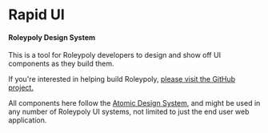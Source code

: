 
<Meta title="Roleypoly Design System" />

<Logotype height="4em" circleFill={palette.taupe100} />
<Space />

# Rapid UI

#### Roleypoly Design System

This is a tool for Roleypoly developers to design and show off UI
components as they build them.

If you're interested in helping build Roleypoly, [please visit the GitHub project.][roleypoly]

All components here follow the [Atomic Design System][atomic], and might be used in any number of Roleypoly UI systems, not limited to
just the end user web application.

[roleypoly]: https://github.com/roleypoly/roleypoly
[atomic]: https://bradfrost.com/blog/post/atomic-web-design/
